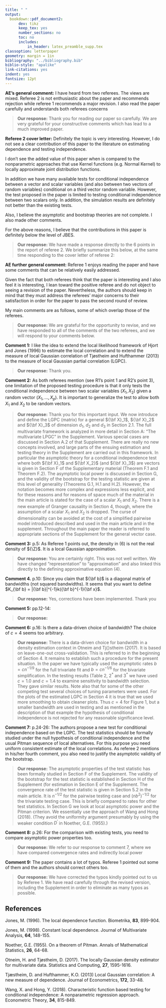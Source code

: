 ```yaml
---
title: " "
output: 
  bookdown::pdf_document2:
      dev: tikz
      keep_tex: yes
      number_sections: no
      toc: no
      includes:
          in_header: latex_preamble_supp.tex
classoption: letterpaper
geometry: margin = 1in
bibliography: "../bibliography.bib"
biblio-style: "apalike"
link-citations: yes
indent: yes
fontsize: 12pt
---
```


\noindent {Here are our responses to the comments from the Associate Editor:}

\vspace{1cm}

**AE’s general comment:**  I have heard from two referees. The views are mixed. Referee 2  is not enthusiastic about the paper and recommends rejection while referee 1 recommends a major revision. I also read the paper carefully and understands both referees concerns

> **Our response:** Thank you for reading our paper so carefully. We are very grateful for your constructive comments which has lead to a much improved paper.

**Referee 2 cover letter:** Definitely the topic is very interesting. However, I do not see a clear contribution of this paper to the literature on estimating dependence and testing independence.

I don't see the added value of this paper when is compared to the nonparametric approaches that use Kernel functions (e.g. Normal Kernel) to locally approximate joint distribution functions.

In addition we have many available tests for conditional independence between a vector and scalar variables (and also between two vectors of random variables) conditional on a third vector random variable. However, the test proposed in the paper is limited to testing conditional independence between two scalars only. In addition, the simulation results are definitely not better than the existing tests.

Also, I believe the asymptotic and bootstrap theories are not complete. I also made other comments.

For the above reasons, I believe that the contributions in this paper is definitely below the level of JBES.

> **Our response:** We have made a response directly to the 6 points in the report of referee 2. We briefly summarize this below, at the same time responding to the cover letter of referee 2: \begin{itemize}
\item[1.] \textbf{The novelty of the paper.} We look as the main contribution of our paper the introduction of the new concept of local partial Gaussian correlation (LGPC). With this concept we have sought to make a nonlinear and local extension of the ordinary (global) partial correlation, whose use in measuring and describing dependence is well known for Gaussian distributions. We claim that it is fundamentally different both in concept and in use from the existing tests of conditional independence. It is hard to obtain a measure of conditional dependence that can be easily interpreted from these test as they would have to be based on distance measures that for example cannot distinguish between negative and positive conditional dependence.
\vspace{.3cm} \newline 
Using the kernel estimates for the purpose of measuring conditional dependence is not easy in the same way as it is not easy to use the joint distribution function for a numeric measure of dependence. See item 1 in our response to referee 2. 
\vspace{.3cm} \newline 
Clearly we did not get our message concerning our main contribution through to this referee. In retrospect we see that this may be our own fault. We did not succeed in adequately presenting the main purpose of our paper. Our main message is not that of proposing just another test of conditional independence,
and we have tried to make this more clear in the present version. Our test did do well in a competition with other test, and it may be possible to have it improved with better focusing and use of more local parameters, but, as perhaps over-stated, the main contribution, we believe, is the introduction and use of the new concept of LGPC in measuring the conditional dependence by considering a nonlinear local version of the partial correlation, a measure that reduces to the ordinary partial correlation for Gaussian variables.
\item [2.] \textbf{Estimation and testing in the full vector case:} 
We have developed a theory for this. More details can be found in the the response to item 3 in the report of referee 2. We have also added a new example where $X_1$ and $X_2$ are not both scalars.
\item [3.] \textbf{Asymptotic theory and bootstrap validity}. 
This has been developed in Sections E, F and H in the Supplement, and details can be found in our response to item 4 in the report of referee 2. Actually, we are happy that referee 2 raised this point. We believe that it has strengthened the paper considerably. We add that we have also examined local power and the Pitman criterion in Section  G of the supplement. See also our response to item 5 of referee 2.
\end{itemize}

**AE further general comment:** Referee 1 enjoys reading the paper and have some comments that can be relatively easily addressed.

Given the fact that both referees think that the paper is interesting and I also feel it is interesting, I lean toward the positive referee and do not object to seeing a revision of the paper. Nevertheless, the authors should keep in mind that they must address the referees' major concerns to their satisfaction in order for the paper to pass the second round of review.  

My main comments are as follows, some of which overlap those of the referees.

> **Our response:** We are grateful for the opportunity to revise, and we have responded to all of the comments of the two referees, and we will respond to your comments below.

**Comment 1:** I like the idea to extend the local likelihood framework of Hjort and Jones (1996) to estimate the local correlation and to extend the measure of local Gaussian correlation of Tjøstheim and Hufthammer (2013) to the measure of local Gaussian partial correlation (LGPC).

> **Our response:** Thank you.

**Comment 2:** As both referees mention (see R1's point 1 and R2's point 3), one limitation of the proposed testing procedure is that it only tests the conditional independence between two scalar variables $(X_1,X_2)$ given a random vector $(X_1,\ldots,X_p)$. It is important to generalize the test to allow
both $X_1$ and $X_2$ to be random vectors.

> **Our response:** Thank you for this important input. We now introduce and define the LGPC (matrix) for a general ${\bf X}_1$, ${\bf X}_2$ and ${\bf X}_3$ of dimension $d_1$, $d_2$ and $d_3$ in Section 2.1. The full multivariate framework is analyzed in more detail in Section A: "The multivariate LPGC" in the Supplement. Various special cases are discussed in Section A.2 of that Supplement. There are really no new concepts involved, and large parts of the ensuing estimation and testing theory in the Supplement are carried out in this framework. 
\vspace{.3cm} \newline 
In particular the asymptotic theory for a conditional independence test where both ${\bf X}_1$ and ${\bf X_2}$ (and ${\bf X}_3$) are vectors is given in Section F of the Supplementary material (Theorem F.1 and Theorem F.2). The asymptotic local power is discussed in Section G, and the validity of the bootstrap for the testing statistic are given at this level of generality (Theorems G.1, H.1 and H.2). However, the notation becomes more complex and expressions less explicit, and for these reasons and for reasons of space much of the material in the main article is stated for the case of a scalar $X_1$ and $X_2$. There is a new example of Granger causality in Section 4, though, where the assumption of a scalar $X_1$ and $X_2$ is dropped. The curse of dimensionality can be avoided at the cost of a simplified pairwise model introduced described and used in the main article and in the supplement. Throughout the main paper the reader is referred to appropriate sections of the Supplement for the general vector case.

**Comment 3:** p.5: As Referee 1 points out, the density in (6) is not the real density of ${\Z}$. It is a local Gaussian approximation.

> **Our response:** You are certainly right. This was not well written. We have changed "representation" to "approximation" and also linked this directly to the defining approximative equation (4).

**Comment 4.** p.10: Since you claim that ${\bf b}$ is a diagonal matrix of bandwidths (not squared bandwidths). It seems that you want to define $K_{\bf b} = |{\bf b}|^{-1}k({\bf b}^{-1}{\bf x}$.

> **Our response:** Yes, corrections have been implemented. Thank you

**Comment 5:** pp.12-14:

\begin{itemize}

\item[(a)] p.13: It seems that both ${\bf J}_{\bf b}$ and ${\bf M}_{\bf b}$ are of exact order $O(1)$ (so that the second term in the definition of ${\bf M}_{\bf b}$ is asymptotically negligible). This suggests that the estimator of the local correlations have convergence rate $(nb^5)^{-1/2}$ under certain under smoothing bias conditions. Why is the convergence rate here much slower than the usual $(nb^3)^{-1/2}$-rate for the kernel estimator for a trivariate density? In addition, it is possible to estimate the local conditional correlation or not? Note that for nonparametric tests based on the conditional distribution, typically only the dimension of the conditioning variable matters for the convergence rate.
 
\item[(b)] p.14, line 2: $1/(nb^3))$ should be $1/\sqrt{nb^3}$, which is the convergence rate of a trivariate density..

\item [(c)] p.14, line 4: $1/(nb^5)$ should be $1/\sqrt{nb^5}$.

\item [(d)] The results are too limited as it is only for the case with $p=3$. A general result for the generic $p$ is needed.

\item [(e)] Theorem 3.1 is a pointwise result. For the inference purpose, one typically needs a uniform result.

\end{itemize}

> **Our response:**
\begin{itemize}
\item[(a)] The reason for the slower convergence can basically be found in the expressions for ${\bf J}_{\bf b}$ and ${\bf M}_{\bf b}$. These expressions contain the matrix ${\bf u}(\cdot) {\bf u}^T(\cdot)$. This matrix has rank 1, and as $b \to 0$ this implies that the matrices ${\bf J}_{\bf b}$ and ${\bf M}_{\bf b}$ are singular and of order $O(b^2)$. It is therefore necessary to do a Taylor expansion to find the correct scaling factor, and this in turn leads to a the stated convergence rate of $(nb^5)^{-1/2}$. (Note that there was a typo in eq. (20). It has now been corrected.) This is explained in the proof of Theorem 3.1 and in more detail in Section 4 of Tj{\o}stheim and Hufthammer (2013)  in  a slightly different situation. Similar results and with  rather different derivations can also be found in Jones (1996, 1998). In the pairwise situation referred to after the statement of Theorem 3.1, the matrices ${\bf J}_{\bf b}$ and ${\bf M}_{\bf b}$ collapse to scalars, the singularity disappears and one is back to the usual rates for the case in nonparametric kernel estimation with the dimension of the conditioning variable determining the convergence rate.
\vspace{.3cm} \newline It is certainly possible to estimate the local conditional correlation (and in the general vector case) using local likelihood for local correlations and then transforming to the LGPC. In the general vector Case this is explained in Sections A.2 and A.3 in the Supplement.
\item[(b)] This has been corrected. Thank you.
\item[(c)] This has been corrected. Thank you.
\item[(d)] Agree and the general vector case has now been implemented. We refer to our response to your comment 2 above.
\item[(e)] We agree that our results are pointwise results, thus resulting in pointwise confidence intervals for example. We have to leave uniform results and confidence bands to future investigations.
\end{itemize}

**Comment 6:** p.16: Is there a data-driven choice of bandwidth? The choice of $c=4$ seems too arbitrary. 

> **Our response:** There is a data-driven choice for bandwidth in a density estimation context in Otneim and Tj{\o}stheim (2017). It is based on leave-one-out cross-validation. This is referred to in the beginning of Section 4. It remains to establish such a procedure for the present situation. In the paper we have typically used the asymptotic rates $b=cn^{-1/9}$ for the full trivariate fit and $b=cn^{-1/6}$ for the bivariate simplification. In the testing results (Table 2, $2^*$ and $3^*$ we have used $c=1.0$ and $c=1.4$ to examine sensitivity to bandwidth selection. They gave similar results. Note also that for some of the other competing test several choices of tuning parameters were used. For the plots of the estimated LGPC in Section 4 it is true that we used more smoothing to obtain cleaner plots. Thus $c=4$ for Figure 1, but a smaller bandwidth are used in testing and as mentioned in the description of that example the hypothesis of conditional independence is not rejected for any reasonable significance level.

**Comment 7:** p.24-26: The authors propose a new test for conditional independence based on the LGPC. The test statistics should be formally studied under the null hypothesis of conditional independence and the usual Pitman sequence of local alternatives. For this purpose you need uniform consistent estimate of the local correlations. As referee 2 mentions in his/her fourth comment, you also need to justify the asymptotic validity of the bootstrap.

> **Our response:** The asymptotic properties of the test statistic has been formally studied in Section F of the Supplement. The validity of the bootstrap for the test statistic is established in Section H of the Supplement (for estimation in Section E of the Supplement. The convergence rate of the test statistic is given in Section 5.2 in the main article. It is $n^{-1/2}$ for the pairwise testing case and $(nb^2)^{-1/2}$ for the trivariate testing case. This is briefly compared to rates for other test statistics. In Section G we look at local asymptotic  power and the Pitman criterion. We essentially use the approach of Wang and Hong (2018). (They avoid the uniformity argument presumably by using the weaker condition $D^{\prime}$ in Noether, G.E. (1955).)

**Comment 8:** p.26: For the comparison with existing tests, you need to compare asymptotic power properties too.

> **Our response:** We refer to our response to comment 7, where we have compared convergence rates and indirectly local power

**Comment 9:** The paper contains a lot of typos. Referee 1 pointed out some of them and the authors should correct others too. 

> **Our response:** We have corrected the typos kindly pointed out to us by Referee 1. We have read carefully through the revised version, including the Supplement in order to eliminate as many typos as possible.

## References

Jones, M. (1996). The local dependence function. Biometrika, **83**, 899-904.

Jones, M. (1998). Constant local dependence. Journal of Multivariate Analysis, **64**, 148-155. 

Noether, G.E. (1955). On a theorem of Pitman. Annals of Mathematical Statistics, **26**, 64-68.

Otneim, H. and Tjøstheim, D. (2017). The locally Gaussian density estimator for multivariate data. Statistics and Computing, **27**, 1595-1616.

Tjæstheim, D. and Hufthammer, K.O. (2013) Local Gaussian correlation: A new measure of dependence. Journal of Econometrics, **172**, 33-48.

Wang, X. and Hong, Y. (2018). Characteristic function based testing for conditional independence: A nonparametric regression approach. Econometric Theory, **34**, 815-849.
